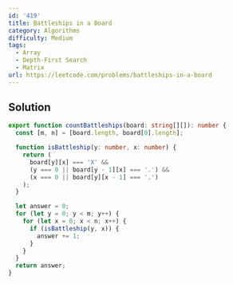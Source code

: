```yaml
---
id: '419'
title: Battleships in a Board
category: Algorithms
difficulty: Medium
tags:
  - Array
  - Depth-First Search
  - Matrix
url: https://leetcode.com/problems/battleships-in-a-board
---
```


## Solution

```typescript showLineNumbers
export function countBattleships(board: string[][]): number {
  const [m, n] = [board.length, board[0].length];

  function isBattleship(y: number, x: number) {
    return (
      board[y][x] === 'X' &&
      (y === 0 || board[y - 1][x] === '.') &&
      (x === 0 || board[y][x - 1] === '.')
    );
  }

  let answer = 0;
  for (let y = 0; y < m; y++) {
    for (let x = 0; x < n; x++) {
      if (isBattleship(y, x)) {
        answer += 1;
      }
    }
  }
  return answer;
}
```
